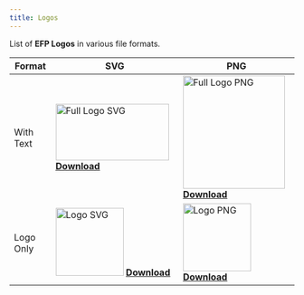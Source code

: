 ```yaml
---
title: Logos
---
```


List of **EFP Logos** in various file formats.

| Format | SVG | PNG |
| --- | --- | --- |
| With Text | <img src="https://testing.ethfollow.xyz/assets/logo-full.svg" alt="Full Logo SVG" height="100" width="200" /> <a href="https://testing.ethfollow.xyz/assets/logo-full.svg" download><u>**Download**</u></a> | <img src="https://testing.ethfollow.xyz/assets/logo-full.png" alt="Full Logo PNG" width="180" height="200" /> <a href="https://testing.ethfollow.xyz/assets/logo-full.png" download><u>**Download**</u></a> |
| Logo Only | <img src="https://testing.ethfollow.xyz/assets/logo.svg" alt="Logo SVG" width="120" height="120" /> <a href="https://testing.ethfollow.xyz/assets/logo.svg" download><u>**Download**</u></a> | <img src="https://testing.ethfollow.xyz/assets/logo.png" alt="Logo PNG" width="120" height="120" /> <a href="https://testing.ethfollow.xyz/assets/logo.png" download><u>**Download**</u></a> |
